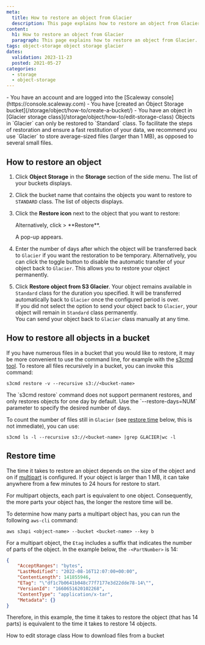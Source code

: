 ```yaml
---
meta:
  title: How to restore an object from Glacier
  description: This page explains how to restore an object from Glacier.
content:
  h1: How to restore an object from Glacier
  paragraph: This page explains how to restore an object from Glacier.
tags: object-storage object storage glacier
dates:
  validation: 2023-11-23
  posted: 2021-05-27
categories:
  - storage
  - object-storage
---
```


<Macro id="requirements" />

<Message type="requirement">
  - You have an account and are logged into the [Scaleway console](https://console.scaleway.com)
  - You have [created an Object Storage bucket](/storage/object/how-to/create-a-bucket/)
  - You have an object in [Glacier storage class](/storage/object/how-to/edit-storage-class)
</Message>

<Message type="important">
  Objects in `Glacier` can only be restored to `Standard` class.
</Message>

<Message type="tip">
  To facilitate the steps of restoration and ensure a fast restitution of your data, we recommend you use `Glacier` to store average-sized files (larger than 1 MB), as opposed to several small files.
</Message>

## How to restore an object

1. Click **Object Storage** in the **Storage** section of the side menu. The list of your buckets displays.
2. Click the bucket name that contains the objects you want to restore to `STANDARD` class. The list of objects displays.
3. Click the **Restore icon** next to the object that you want to restore:

    <Message type="tip">
      Alternatively, click <Icon name="more" /> > **Restore**.
    </Message>

    A pop-up appears.

4. Enter the number of days after which the object will be transferred back to `Glacier` if you want the restoration to be temporary.
    <Message type="important">
      Alternatively, you can click the toggle button to disable the automatic transfer of your object back to `Glacier`. This allows you to restore your object permanently.
    </Message>

5. Click **Restore object from S3 Glacier**.
    <Message type="note">
      Your object remains available in `Standard` class for the duration you specified. It will be transferred automatically back to `Glacier` once the configured period is over.
      <br />
      If you did not select the option to send your object back to `Glacier`, your object will remain in `Standard` class permanently.
      <br />
      You can send your object back to `Glacier` class manually at any time.
    </Message>

## How to restore all objects in a bucket

If you have numerous files in a bucket that you would like to restore, it may be more convenient to use the command line, for example with the [s3cmd tool](/tutorials/s3cmd/). To restore all files recursively in a bucket, you can invoke this command:

```
s3cmd restore -v --recursive s3://<bucket-name>
```

<Message type="note">
  The `s3cmd restore` command does not support permanent restores, and only restores objects for one day by default. Use the `--restore-days=NUM` parameter to specify the desired number of days.
</Message>

To count the number of files still in `Glacier` (see [restore time](#restore-time) below, this is not immediate), you can use:

```
s3cmd ls -l --recursive s3://<bucket-name> |grep GLACIER|wc -l
```

## Restore time

The time it takes to restore an object depends on the size of the object and on if [multipart](/storage/object/concepts/#multipart-uploads) is configured. If your object is larger than 1 MB, it can take anywhere from a few minutes to 24 hours for restore to start.

For multipart objects, each part is equivalent to one object. Consequently, the more parts your object has, the longer the restore time will be.

To determine how many parts a multipart object has, you can run the following `aws-cli` command:

```
aws s3api <object-name> --bucket <bucket-name> --key b
```
For a multipart object, the `Etag` includes a suffix that indicates the number of parts of the object. In the example below, the `-<PartNumber>` is 14:

```json
{
    "AcceptRanges": "bytes",
    "LastModified": "2022-08-16T12:07:00+00:00",
    "ContentLength": 141855946,
    "ETag": "\"df1c7b0641b048c77f7177e3d22dde78-14\"",
    "VersionId": "1660651620102268",
    "ContentType": "application/x-tar",
    "Metadata": {}
}
```
Therefore, in this example, the time it takes to restore the object (that has 14 parts) is equivalent to the time it takes to restore 14 objects.




<Navigation title="See also">
  <PreviousButton to="/storage/object/how-to/edit-storage-class">How to edit storage class</PreviousButton>
  <NextButton to="/storage/object/how-to/download-files-from-a-bucket/">How to download files from a bucket</NextButton>
</Navigation>
